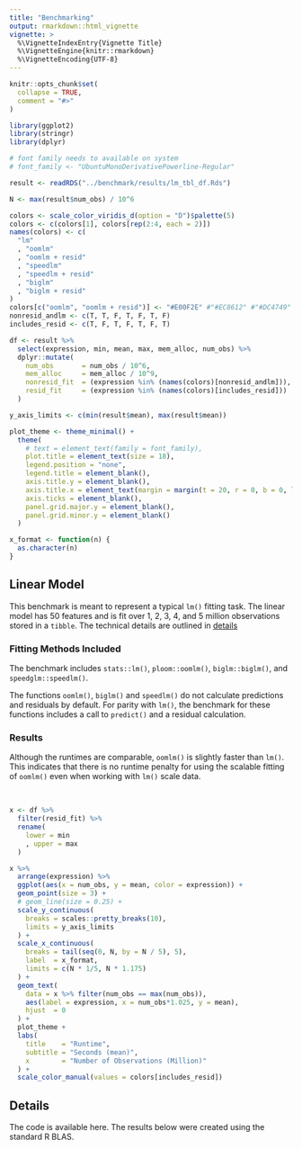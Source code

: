 ```yaml
---
title: "Benchmarking"
output: rmarkdown::html_vignette
vignette: >
  %\VignetteIndexEntry{Vignette Title}
  %\VignetteEngine{knitr::rmarkdown}
  %\VignetteEncoding{UTF-8}
---
```


```r
knitr::opts_chunk$set(
  collapse = TRUE,
  comment = "#>"
)
```

```r
library(ggplot2)
library(stringr)
library(dplyr)
```


```r

# font family needs to available on system
# font_family <- "UbuntuMonoDerivativePowerline-Regular"

result <- readRDS("../benchmark/results/lm_tbl_df.Rds")

N <- max(result$num_obs) / 10^6

colors <- scale_color_viridis_d(option = "D")$palette(5)
colors <- c(colors[1], colors[rep(2:4, each = 2)])
names(colors) <- c(
  "lm"
  , "oomlm"
  , "oomlm + resid"
  , "speedlm"
  , "speedlm + resid"
  , "biglm"
  , "biglm + resid"
)
colors[c("oomlm", "oomlm + resid")] <- "#E00F2E" #"#EC8612" #"#DC4749"
nonresid_andlm <- c(T, T, F, T, F, T, F)
includes_resid <- c(T, F, T, F, T, F, T)

df <- result %>% 
  select(expression, min, mean, max, mem_alloc, num_obs) %>%
  dplyr::mutate(
    num_obs       = num_obs / 10^6,
    mem_alloc     = mem_alloc / 10^9,
    nonresid_fit  = (expression %in% (names(colors)[nonresid_andlm])),
    resid_fit     = (expression %in% (names(colors)[includes_resid]))
  )

y_axis_limits <- c(min(result$mean), max(result$mean))

plot_theme <- theme_minimal() +
  theme(
    # text = element_text(family = font_family),
    plot.title = element_text(size = 18),
    legend.position = "none",
    legend.title = element_blank(),
    axis.title.y = element_blank(),
    axis.title.x = element_text(margin = margin(t = 20, r = 0, b = 0, l = 0)),
    axis.ticks = element_blank(),
    panel.grid.major.y = element_blank(),
    panel.grid.minor.y = element_blank()
  )

x_format <- function(n) {
  as.character(n)
}

```

## Linear Model

This benchmark is meant to represent a typical `lm()` fitting task.  The linear model has 50 features and is fit over 1, 2, 3, 4, and 5 million observations stored in a `tibble`. The technical details are outlined in [details](#Details)

### Fitting Methods Included

The benchmark includes `stats::lm()`, `ploom::oomlm()`, `biglm::biglm()`, and `speedglm::speedlm()`.

The functions  `oomlm()`, `biglm()` and `speedlm()` do not calculate predictions and residuals by default. For parity with `lm()`, the benchmark for these functions includes a call to `predict()` and a residual calculation.

### Results

Although the runtimes are comparable, `oomlm()` is slightly faster than `lm()`.  This indicates that there is no runtime penalty for using the scalable fitting of `oomlm()` even when working with `lm()` scale data.

<br>

<!-- #### Fit, Predict and Residuals Calculation Runtime -->

```r

x <- df %>%
  filter(resid_fit) %>%
  rename(
    lower = min
    , upper = max
  )

x %>%
  arrange(expression) %>%
  ggplot(aes(x = num_obs, y = mean, color = expression)) +
  geom_point(size = 3) +
  # geom_line(size = 0.25) +
  scale_y_continuous(
    breaks = scales::pretty_breaks(10),
    limits = y_axis_limits
  ) +
  scale_x_continuous(
    breaks = tail(seq(0, N, by = N / 5), 5),
    label  = x_format,
    limits = c(N * 1/5, N * 1.175)
  ) +
  geom_text(
    data = x %>% filter(num_obs == max(num_obs)),
    aes(label = expression, x = num_obs*1.025, y = mean),
    hjust  = 0
  ) +
  plot_theme +
  labs(
    title    = "Runtime",
    subtitle = "Seconds (mean)",
    x        = "Number of Observations (Million)"
  ) +
  scale_color_manual(values = colors[includes_resid]) 

```

## Details

The code is available here. The results below were created using the standard R BLAS. 

```

```